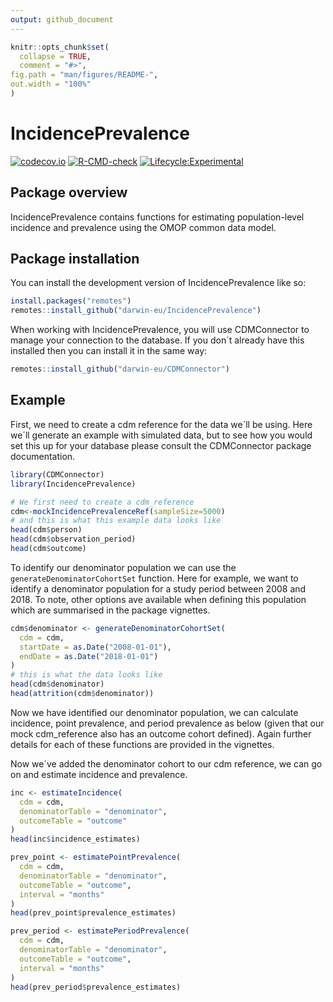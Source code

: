 ```yaml
---
output: github_document
---
```


<!-- README.md is generated from README.Rmd. Please edit that file -->

```r
knitr::opts_chunk$set(
  collapse = TRUE,
  comment = "#>",
fig.path = "man/figures/README-",
out.width = "100%"
)
```

# IncidencePrevalence

<!-- badges: start -->
[![codecov.io](https://codecov.io/github/darwin-eu/IncidencePrevalence/coverage.svg?branch=main)](https://codecov.io/github/darwin-eu/IncidencePrevalence?branch=main)
[![R-CMD-check](https://github.com/darwin-eu/IncidencePrevalence/workflows/R-CMD-check/badge.svg)](https://github.com/darwin-eu/IncidencePrevalence/actions)
[![Lifecycle:Experimental](https://img.shields.io/badge/Lifecycle-Experimental-339999)](https://www.tidyverse.org/lifecycle/#experimental)
<!-- badges: end -->

## Package overview

IncidencePrevalence contains functions for estimating population-level incidence and prevalence using the OMOP common data model.  


## Package installation

You can install the development version of IncidencePrevalence like so:

```r
install.packages("remotes")
remotes::install_github("darwin-eu/IncidencePrevalence")
```

When working with IncidencePrevalence, you will use CDMConnector to manage your connection to the database. If you don´t already have this installed then you can install it in the same way:
```r
remotes::install_github("darwin-eu/CDMConnector")
```

## Example
First, we need to create a cdm reference for the data we´ll be using. Here we´ll generate an example with simulated data, but to see how you would set this up for your database please consult the CDMConnector package documentation.

```r
library(CDMConnector)
library(IncidencePrevalence)

# We first need to create a cdm_reference 
cdm<-mockIncidencePrevalenceRef(sampleSize=5000)
# and this is what this example data looks like
head(cdm$person)
head(cdm$observation_period)
head(cdm$outcome)
```

To identify our denominator population we can use the `generateDenominatorCohortSet` function. Here for example, we want to identify a denominator population for a study period between 2008 and 2018. To note, other options ave available when defining this population which are summarised in the package vignettes. 

```r
cdm$denominator <- generateDenominatorCohortSet(
  cdm = cdm,
  startDate = as.Date("2008-01-01"),
  endDate = as.Date("2018-01-01")
)
# this is what the data looks like
head(cdm$denominator)
head(attrition(cdm$denominator))
```

Now we have identified our denominator population, we can calculate incidence, point prevalence, and period prevalence as below (given that our mock cdm_reference also has an outcome cohort defined). Again further details for each of these functions are provided in the vignettes.

Now we´ve added the denominator cohort to our cdm reference, we can go on and estimate incidence and prevalence. 

```r
inc <- estimateIncidence(
  cdm = cdm,
  denominatorTable = "denominator",
  outcomeTable = "outcome"
)
head(inc$incidence_estimates)
```

```r
prev_point <- estimatePointPrevalence(
  cdm = cdm,
  denominatorTable = "denominator",
  outcomeTable = "outcome",
  interval = "months"
)
head(prev_point$prevalence_estimates)
```

```r
prev_period <- estimatePeriodPrevalence(
  cdm = cdm,
  denominatorTable = "denominator",
  outcomeTable = "outcome",
  interval = "months"
)
head(prev_period$prevalence_estimates)
```

